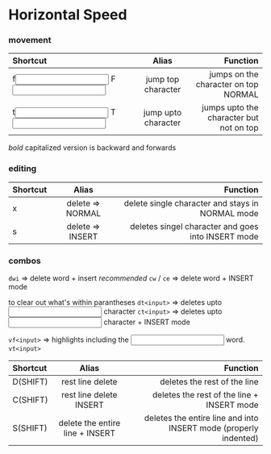 # Horizontal Speed

### movement


| Shortcut          |        Alias        |                                Function |
| :---------------- | :-----------------: | --------------------------------------: |
| f<input> F<input> | jump top character  |    jumps on the character on top NORMAL |
| t<input> T<input> | jump upto character | jumps upto the character but not on top |

*bold* capitalized version is backward and forwards



### editing

| Shortcut |      Alias       |                                           Function |
| :------- | :--------------: | -------------------------------------------------: |
| x        | delete => NORMAL |   delete single character and stays in NORMAL mode |
| s        | delete => INSERT | deletes singel character and goes into INSERT mode |



###  combos

`dwi` => delete word + insert
*recommended*
`cw` / `ce` => delete word + INSERT mode 

to clear out what's within parantheses
`dt<input>` => deletes upto <input> character
`ct<input>` => deletes upto <input> character + INSERT mode 


`vf<input>` => highlights including the <input> word.
`vt<input>`

| Shortcut |              Alias              |                                                         Function |
| :------- | :-----------------------------: | ---------------------------------------------------------------: |
| D(SHIFT) |        rest line delete         |                                     deletes the rest of the line |
| C(SHIFT) |     rest line delete INSERT     |                       deletes the rest of the line + INSERT mode |
| S(SHIFT) | delete the entire line + INSERT | deletes the entire line and into INSERT mode (properly indented) |
